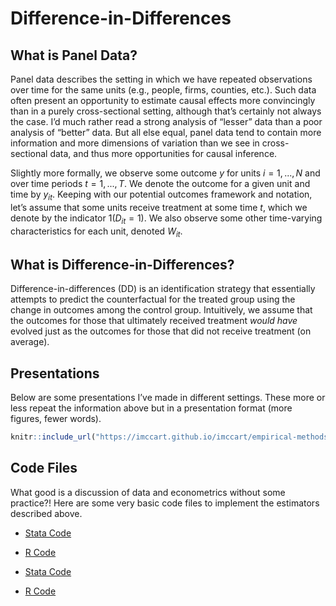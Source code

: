 # Difference-in-Differences

## What is Panel Data?

Panel data describes the setting in which we have repeated observations over time for the same units (e.g., people, firms, counties, etc.). Such data often present an opportunity to estimate causal effects more convincingly than in a purely cross-sectional setting, although that's certainly not always the case. I'd much rather read a strong analysis of "lesser" data than a poor analysis of "better" data. But all else equal, panel data tend to contain more information and more dimensions of variation than we see in cross-sectional data, and thus more opportunities for causal inference.

Slightly more formally, we observe some outcome $y$ for units $i=1,...,N$ and over time periods $t=1,...,T$. We denote the outcome for a given unit and time by $y_{it}$. Keeping with our potential outcomes framework and notation, let's assume that some units receive treatment at some time $t$, which we denote by the indicator $1(D_{it}=1)$. We also observe some other time-varying characteristics for each unit, denoted $W_{it}$. 


## What is Difference-in-Differences?

Difference-in-differences (DD) is an identification strategy that essentially attempts to predict the counterfactual for the treated group using the change in outcomes among the control group. Intuitively, we assume that the outcomes for those that ultimately received treatment *would have* evolved just as the outcomes for those that did not receive treatment (on average).




## Presentations
Below are some presentations I've made in different settings. These more or less repeat the information above but in a presentation format (more figures, fewer words). 

```r
knitr::include_url("https://imccart.github.io/imccart/empirical-methods/difference-in-differences/slides/did-cdc202108.html")
```



## Code Files
What good is a discussion of data and econometrics without some practice?! Here are some very basic code files to implement the estimators described above.

- [Stata Code](code/Stata-panel.do)
- [R Code](code/R-panel.R)

- [Stata Code](code/Stata-did.do)
- [R Code](code/R-did.R)

